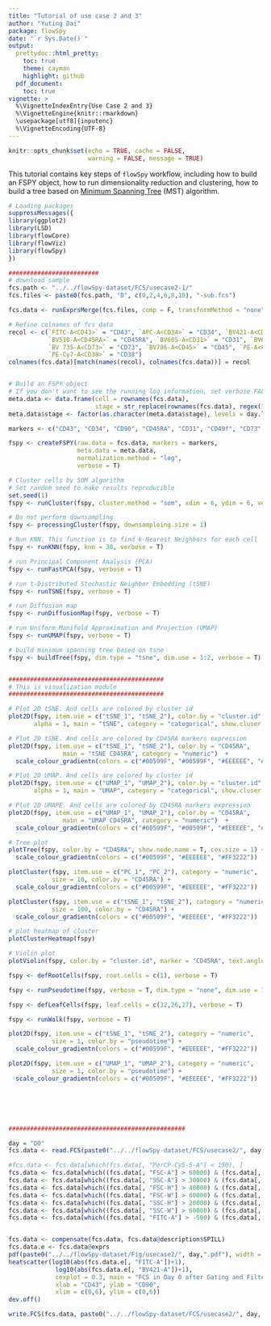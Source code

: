 ```yaml
---
title: "Tutorial of use case 2 and 3"
author: "Yuting Dai"
package: flowSpy
date: "`r Sys.Date()`"
output:
  prettydoc::html_pretty:
    toc: true
    theme: cayman
    highlight: github
  pdf_document:
    toc: true
vignette: >
  %\VignetteIndexEntry{Use Case 2 and 3}
  %\VignetteEngine{knitr::rmarkdown}
  \usepackage[utf8]{inputenc}
  %\VignetteEncoding{UTF-8}
---
```


```r
knitr::opts_chunk$set(echo = TRUE, cache = FALSE, 
                      warning = FALSE, message = TRUE)
```

This tutorial contains key steps of `flowSpy` workflow, including how to build an FSPY object, how to run dimensionality reduction and clustering, how to build a tree based on [Minimum Spanning Tree](https://en.wikipedia.org/wiki/Minimum_spanning_tree) (MST) algorithm. 


``` r

# Loading packages
suppressMessages({
library(ggplot2)
library(LSD)
library(flowCore)
library(flowViz)
library(flowSpy)
})

#########################
# download sample
fcs.path <- "../../flowSpy-dataset/FCS/usecase2-1/"
fcs.files <- paste0(fcs.path, "D", c(0,2,4,6,8,10), "-sub.fcs")

fcs.data <- runExprsMerge(fcs.files, comp = F, transformMethod = "none")

# Refine colnames of fcs data
recol <- c(`FITC-A<CD43>` = "CD43", `APC-A<CD34>` = "CD34", `BV421-A<CD90>` = "CD90",
           `BV510-A<CD45RA>` = "CD45RA", `BV605-A<CD31>` = "CD31", `BV650-A<CD49f>` = "CD49f",
           `BV 735-A<CD73>` = "CD73", `BV786-A<CD45>` = "CD45", `PE-A<FLK1>` = "FLK1",
           `PE-Cy7-A<CD38>` = "CD38")
colnames(fcs.data)[match(names(recol), colnames(fcs.data))] = recol


# Build an FSPY object
# If you don't want to see the running log information, set verbose FALSE
meta.data <- data.frame(cell = rownames(fcs.data),
                        stage = str_replace(rownames(fcs.data), regex("-.+"), "") )
meta.data$stage <- factor(as.character(meta.data$stage), levels = day.list)

markers <- c("CD43", "CD34", "CD90", "CD45RA", "CD31", "CD49f", "CD73", "CD45", "FLK1", "CD38")

fspy <- createFSPY(raw.data = fcs.data, markers = markers,
                   meta.data = meta.data,
                   normalization.method = "log",
                   verbose = T)

# Cluster cells by SOM algorithm
# Set random seed to make results reproducible
set.seed(1)
fspy <- runCluster(fspy, cluster.method = "som", xdim = 6, ydim = 6, verbose = T)

# Do not perform downsampling
fspy <- processingCluster(fspy, downsampleing.size = 1)

# Run KNN. This function is to find k-Nearest Neighbors for each cell
fspy <- runKNN(fspy, knn = 30, verbose = T)

# run Principal Component Analysis (PCA)
fspy <- runFastPCA(fspy, verbose = T)

# run t-Distributed Stochastic Neighbor Embedding (tSNE)
fspy <- runTSNE(fspy, verbose = T)

# run Diffusion map
fspy <- runDiffusionMap(fspy, verbose = T)

# run Uniform Manifold Approximation and Projection (UMAP)
fspy <- runUMAP(fspy, verbose = T)

# build minimum spanning tree based on tsne
fspy <- buildTree(fspy, dim.type = "tsne", dim.use = 1:2, verbose = T)


###########################################
# This is visualization module
###########################################

# Plot 2D tSNE. And cells are colored by cluster id
plot2D(fspy, item.use = c("tSNE_1", "tSNE_2"), color.by = "cluster.id", 
       alpha = 1, main = "tSNE", category = "categorical", show.cluser.id = T)

# Plot 2D tSNE. And cells are colored by CD45RA markers expression
plot2D(fspy, item.use = c("tSNE_1", "tSNE_2"), color.by = "CD45RA", 
               main = "tSNE CD45RA", category = "numeric")  + 
  scale_colour_gradientn(colors = c("#00599F", "#00599F", "#EEEEEE", "#FF3222", "#FF3222"))

# Plot 2D UMAP. And cells are colored by cluster id
plot2D(fspy, item.use = c("UMAP_1", "UMAP_2"), color.by = "cluster.id", 
       alpha = 1, main = "UMAP", category = "categorical", show.cluser.id = T)

# Plot 2D UMAPE. And cells are colored by CD45RA markers expression
plot2D(fspy, item.use = c("UMAP_1", "UMAP_2"), color.by = "CD45RA", 
               main = "UMAP CD45RA", category = "numeric")  + 
  scale_colour_gradientn(colors = c("#00599F", "#00599F", "#EEEEEE", "#FF3222", "#FF3222"))

# Tree plot
plotTree(fspy, color.by = "CD45RA", show.node.name = T, cex.size = 1) + 
  scale_colour_gradientn(colors = c("#00599F", "#EEEEEE", "#FF3222"))

plotCluster(fspy, item.use = c("PC_1", "PC_2"), category = "numeric",
            size = 10, color.by = "CD45RA") + 
  scale_colour_gradientn(colors = c("#00599F", "#EEEEEE", "#FF3222"))

plotCluster(fspy, item.use = c("tSNE_1", "tSNE_2"), category = "numeric",
            size = 100, color.by = "CD45RA") + 
  scale_colour_gradientn(colors = c("#00599F", "#EEEEEE", "#FF3222"))

# plot heatmap of cluster
plotClusterHeatmap(fspy)

# Violin plot
plotViolin(fspy, color.by = "cluster.id", marker = "CD45RA", text.angle = 90)

fspy <- defRootCells(fspy, root.cells = c(1), verbose = T)

fspy <- runPseudotime(fspy, verbose = T, dim.type = "none", dim.use = 1:2)

fspy <- defLeafCells(fspy, leaf.cells = c(32,26,27), verbose = T)

fspy <- runWalk(fspy, verbose = T)

plot2D(fspy, item.use = c("tSNE_1", "tSNE_2"), category = "numeric",
            size = 1, color.by = "pseudotime") + 
  scale_colour_gradientn(colors = c("#00599F", "#EEEEEE", "#FF3222"))

plot2D(fspy, item.use = c("UMAP_1", "UMAP_2"), category = "numeric",
            size = 1, color.by = "pseudotime") + 
  scale_colour_gradientn(colors = c("#00599F", "#EEEEEE", "#FF3222"))






#################################################

day = "D0"
fcs.data <- read.FCS(paste0("../../flowSpy-dataset/FCS/usecase2/", day, ".fcs"))

#fcs.data <- fcs.data[which(fcs.data[, "PerCP-Cy5-5-A"] < 150), ]
fcs.data <- fcs.data[which((fcs.data[, "FSC-A"] > 60000) & (fcs.data[, "FSC-A"] < 180000)), ]
fcs.data <- fcs.data[which((fcs.data[, "SSC-A"] > 30000) & (fcs.data[, "SSC-A"] < 150000)), ]
fcs.data <- fcs.data[which((fcs.data[, "FSC-H"] > 40000) & (fcs.data[, "FSC-H"] < 120000)), ]
fcs.data <- fcs.data[which((fcs.data[, "FSC-W"] > 60000) & (fcs.data[, "FSC-W"] < 120000)), ]
fcs.data <- fcs.data[which((fcs.data[, "SSC-H"] > 20000) & (fcs.data[, "SSC-H"] < 120000)), ]
fcs.data <- fcs.data[which((fcs.data[, "SSC-W"] > 60000) & (fcs.data[, "SSC-W"] < 110000)), ]
fcs.data <- fcs.data[which((fcs.data[, "FITC-A"] > -500) & (fcs.data[, "FITC-A"] < 500)), ]


fcs.data <- compensate(fcs.data, fcs.data@description$SPILL)
fcs.data.e <- fcs.data@exprs
pdf(paste0("../../flowSpy-dataset/Fig/usecase2/", day,".pdf"), width = 5.5, height = 6)
heatscatter(log10(abs(fcs.data.e[, "FITC-A"])+1), 
             log10(abs(fcs.data.e[, "BV421-A"])+1),
             cexplot = 0.3, main = "FCS in Day 0 after Gating and Filteration", 
             xlab = "CD43", ylab = "CD90",
             xlim = c(0,6), ylim = c(0,6))
dev.off()

write.FCS(fcs.data, paste0("../../flowSpy-dataset/FCS/usecase2/", day, "-sub.fcs"))
 
```














